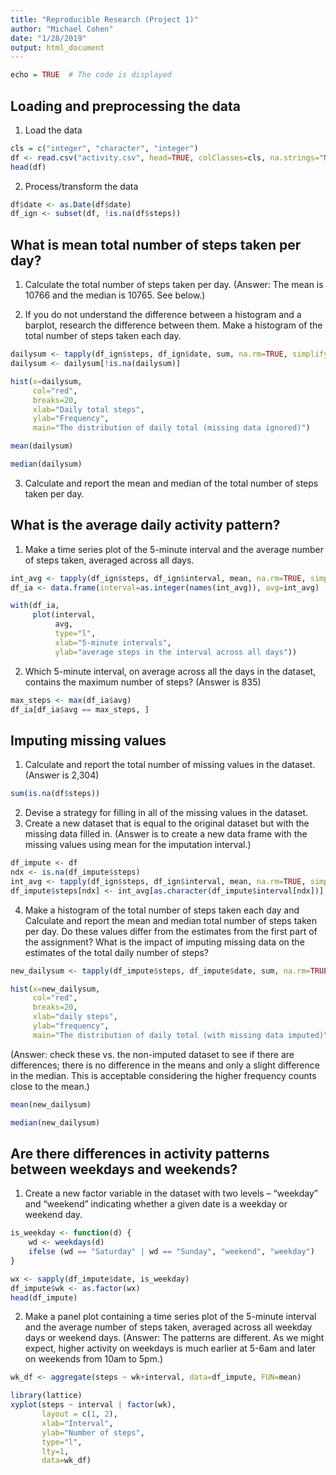 ```yaml
---
title: "Reproducible Research (Project 1)"
author: "Michael Cohen"
date: "1/28/2019"
output: html_document
---
```


```r
echo = TRUE  # The code is displayed
```

## Loading and preprocessing the data
1. Load the data

```r
cls = c("integer", "character", "integer")
df <- read.csv("activity.csv", head=TRUE, colClasses=cls, na.strings="NA")
head(df)
```

2. Process/transform the data

```r
df$date <- as.Date(df$date)
df_ign <- subset(df, !is.na(df$steps))
```

## What is mean total number of steps taken per day?

1. Calculate the total number of steps taken per day. (Answer: The mean is 10766 and the median is 10765. See below.)

2. If you do not understand the difference between a histogram and a barplot, research the difference between them. Make a histogram of the total number of steps taken each day.

```r
dailysum <- tapply(df_ign$steps, df_ign$date, sum, na.rm=TRUE, simplify=T)
dailysum <- dailysum[!is.na(dailysum)]

hist(x=dailysum,
     col="red",
     breaks=20,
     xlab="Daily total steps",
     ylab="Frequency",
     main="The distribution of daily total (missing data ignored)")
```

```r
mean(dailysum)
```

```r
median(dailysum)
```

3. Calculate and report the mean and median of the total number of steps taken per day.

## What is the average daily activity pattern?
1. Make a time series plot of the 5-minute interval and the average number of steps taken, averaged across all days.

```r
int_avg <- tapply(df_ign$steps, df_ign$interval, mean, na.rm=TRUE, simplify=T)
df_ia <- data.frame(interval=as.integer(names(int_avg)), avg=int_avg)

with(df_ia,
     plot(interval,
          avg,
          type="l",
          xlab="5-minute intervals",
          ylab="average steps in the interval across all days"))
```

2. Which 5-minute interval, on average across all the days in the dataset, contains the maximum number of steps? (Answer is 835)

```r
max_steps <- max(df_ia$avg)
df_ia[df_ia$avg == max_steps, ]
```

## Imputing missing values
1. Calculate and report the total number of missing values in the dataset. (Answer is 2,304)

```r
sum(is.na(df$steps))
```

2. Devise a strategy for filling in all of the missing values in the dataset. 
3. Create a new dataset that is equal to the original dataset but with the missing data filled in.
(Answer is to create a new data frame with the missing values using mean for the imputation interval.)

```r
df_impute <- df
ndx <- is.na(df_impute$steps)
int_avg <- tapply(df_ign$steps, df_ign$interval, mean, na.rm=TRUE, simplify=T)
df_impute$steps[ndx] <- int_avg[as.character(df_impute$interval[ndx])]
```

4. Make a histogram of the total number of steps taken each day and Calculate and report the mean and median total number of steps taken per day. Do these values differ from the estimates from the first part of the assignment? What is the impact of imputing missing data on the estimates of the total daily number of steps?

```r
new_dailysum <- tapply(df_impute$steps, df_impute$date, sum, na.rm=TRUE, simplify=T)

hist(x=new_dailysum,
     col="red",
     breaks=20,
     xlab="daily steps",
     ylab="frequency",
     main="The distribution of daily total (with missing data imputed)")
```

(Answer: check these vs. the non-imputed dataset to see if there are differences; there is no difference in the means and only a slight difference in the median. This is acceptable considering the higher frequency counts close to the mean.)

```r
mean(new_dailysum)
```

```r
median(new_dailysum)
```


## Are there differences in activity patterns between weekdays and weekends?
1. Create a new factor variable in the dataset with two levels – “weekday” and “weekend” indicating whether a given date is a weekday or weekend day.

```r
is_weekday <- function(d) {
    wd <- weekdays(d)
    ifelse (wd == "Saturday" | wd == "Sunday", "weekend", "weekday")
}

wx <- sapply(df_impute$date, is_weekday)
df_impute$wk <- as.factor(wx)
head(df_impute)
```

2. Make a panel plot containing a time series plot of the 5-minute interval and the average number of steps taken, averaged across all weekday days or weekend days. (Answer: The patterns are different. As we might expect, higher activity on weekdays is much earlier at 5-6am and later on weekends from 10am to 5pm.)

```r
wk_df <- aggregate(steps ~ wk+interval, data=df_impute, FUN=mean)

library(lattice)
xyplot(steps ~ interval | factor(wk),
       layout = c(1, 2),
       xlab="Interval",
       ylab="Number of steps",
       type="l",
       lty=1,
       data=wk_df)
```
